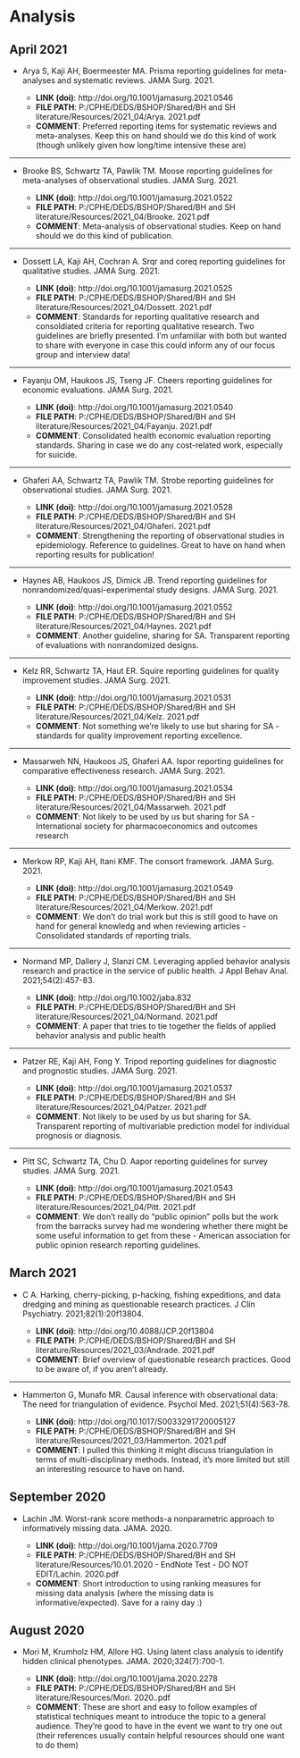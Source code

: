 # Analysis {#analysis}

## April 2021

* Arya S, Kaji AH, Boermeester MA. Prisma reporting guidelines for meta-analyses and systematic reviews. JAMA Surg. 2021.

    - **LINK (doi)**: http://doi.org/10.1001/jamasurg.2021.0546
    - **FILE PATH**: P:/CPHE/DEDS/BSHOP/Shared/BH and SH literature/Resources/2021_04/Arya. 2021.pdf
    - **COMMENT**: Preferred reporting items for systematic reviews and meta-analyses. Keep this on hand should we do this kind of work (though unlikely given how long/time intensive these are)


***

* Brooke BS, Schwartz TA, Pawlik TM. Moose reporting guidelines for meta-analyses of observational studies. JAMA Surg. 2021.

    - **LINK (doi)**: http://doi.org/10.1001/jamasurg.2021.0522
    - **FILE PATH**: P:/CPHE/DEDS/BSHOP/Shared/BH and SH literature/Resources/2021_04/Brooke. 2021.pdf
    - **COMMENT**: Meta-analysis of observational studies. Keep on hand should we do this kind of publication. 


***

* Dossett LA, Kaji AH, Cochran A. Srqr and coreq reporting guidelines for qualitative studies. JAMA Surg. 2021.

    - **LINK (doi)**: http://doi.org/10.1001/jamasurg.2021.0525
    - **FILE PATH**: P:/CPHE/DEDS/BSHOP/Shared/BH and SH literature/Resources/2021_04/Dossett. 2021.pdf
    - **COMMENT**: Standards for reporting qualitative research and consoldiated criteria for reporting qualitative research. Two guidelines are briefly presented. I'm unfamiliar with both but wanted to share with everyone in case this could inform any of our focus group and interview data!


***

* Fayanju OM, Haukoos JS, Tseng JF. Cheers reporting guidelines for economic evaluations. JAMA Surg. 2021.

    - **LINK (doi)**: http://doi.org/10.1001/jamasurg.2021.0540
    - **FILE PATH**: P:/CPHE/DEDS/BSHOP/Shared/BH and SH literature/Resources/2021_04/Fayanju. 2021.pdf
    - **COMMENT**: Consolidated health economic evaluation reporting standards. Sharing in case we do any cost-related work, especially for suicide.


***

* Ghaferi AA, Schwartz TA, Pawlik TM. Strobe reporting guidelines for observational studies. JAMA Surg. 2021.

    - **LINK (doi)**: http://doi.org/10.1001/jamasurg.2021.0528
    - **FILE PATH**: P:/CPHE/DEDS/BSHOP/Shared/BH and SH literature/Resources/2021_04/Ghaferi. 2021.pdf
    - **COMMENT**: Strengthening the reporting of observational studies in epidemiology. Reference to guidelines. Great to have on hand when reporting results for publication!


***

* Haynes AB, Haukoos JS, Dimick JB. Trend reporting guidelines for nonrandomized/quasi-experimental study designs. JAMA Surg. 2021.

    - **LINK (doi)**: http://doi.org/10.1001/jamasurg.2021.0552
    - **FILE PATH**: P:/CPHE/DEDS/BSHOP/Shared/BH and SH literature/Resources/2021_04/Haynes. 2021.pdf
    - **COMMENT**: Another guideline, sharing for SA. Transparent reporting of evaluations with nonrandomized designs. 


***

* Kelz RR, Schwartz TA, Haut ER. Squire reporting guidelines for quality improvement studies. JAMA Surg. 2021.

    - **LINK (doi)**: http://doi.org/10.1001/jamasurg.2021.0531
    - **FILE PATH**: P:/CPHE/DEDS/BSHOP/Shared/BH and SH literature/Resources/2021_04/Kelz. 2021.pdf
    - **COMMENT**: Not something we're likely to use but sharing for SA - standards for quality improvement reporting excellence.


***

* Massarweh NN, Haukoos JS, Ghaferi AA. Ispor reporting guidelines for comparative effectiveness research. JAMA Surg. 2021.

    - **LINK (doi)**: http://doi.org/10.1001/jamasurg.2021.0534
    - **FILE PATH**: P:/CPHE/DEDS/BSHOP/Shared/BH and SH literature/Resources/2021_04/Massarweh. 2021.pdf
    - **COMMENT**: Not likely to be used by us but sharing for SA - International society for pharmacoeconomics and outcomes research


***

* Merkow RP, Kaji AH, Itani KMF. The consort framework. JAMA Surg. 2021.

    - **LINK (doi)**: http://doi.org/10.1001/jamasurg.2021.0549
    - **FILE PATH**: P:/CPHE/DEDS/BSHOP/Shared/BH and SH literature/Resources/2021_04/Merkow. 2021.pdf
    - **COMMENT**: We don't do trial work but this is still good to have on hand for general knowledg and when reviewing articles - Consolidated standards of reporting trials. 


***

* Normand MP, Dallery J, Slanzi CM. Leveraging applied behavior analysis research and practice in the service of public health. J Appl Behav Anal. 2021;54(2):457-83.

    - **LINK (doi)**: http://doi.org/10.1002/jaba.832
    - **FILE PATH**: P:/CPHE/DEDS/BSHOP/Shared/BH and SH literature/Resources/2021_04/Normand. 2021.pdf
    - **COMMENT**: A paper that tries to tie together the fields of applied behavior analysis and public health


***

* Patzer RE, Kaji AH, Fong Y. Tripod reporting guidelines for diagnostic and prognostic studies. JAMA Surg. 2021.

    - **LINK (doi)**: http://doi.org/10.1001/jamasurg.2021.0537
    - **FILE PATH**: P:/CPHE/DEDS/BSHOP/Shared/BH and SH literature/Resources/2021_04/Patzer. 2021.pdf
    - **COMMENT**: Not likely to be used by us but sharing for SA. Transparent reporting of multivariable prediction model for individual prognosis or diagnosis. 


***

* Pitt SC, Schwartz TA, Chu D. Aapor reporting guidelines for survey studies. JAMA Surg. 2021.

    - **LINK (doi)**: http://doi.org/10.1001/jamasurg.2021.0543
    - **FILE PATH**: P:/CPHE/DEDS/BSHOP/Shared/BH and SH literature/Resources/2021_04/Pitt. 2021.pdf
    - **COMMENT**: We don't really do "public opinion" polls but the work from the barracks survey had me wondering whether there might be some useful information to get from these - American association for public opinion research reporting guidelines. 


## March 2021

* C A. Harking, cherry-picking, p-hacking, fishing expeditions, and data dredging and mining as questionable research practices. J Clin Psychiatry. 2021;82(1):20f13804.

    - **LINK (doi)**: http://doi.org/10.4088/JCP.20f13804
    - **FILE PATH**: P:/CPHE/DEDS/BSHOP/Shared/BH and SH literature/Resources/2021_03/Andrade. 2021.pdf
    - **COMMENT**: Brief overview of questionable research practices. Good to be aware of, if you aren't already. 


***

* Hammerton G, Munafo MR. Causal inference with observational data: The need for triangulation of evidence. Psychol Med. 2021;51(4):563-78.

    - **LINK (doi)**: http://doi.org/10.1017/S0033291720005127
    - **FILE PATH**: P:/CPHE/DEDS/BSHOP/Shared/BH and SH literature/Resources/2021_03/Hammerton. 2021.pdf
    - **COMMENT**: I pulled this thinking it might discuss triangulation in terms of multi-disciplinary methods. Instead, it's more limited but still an interesting resource to have on hand. 


## September 2020

* Lachin JM. Worst-rank score methods-a nonparametric approach to informatively missing data. JAMA. 2020.

    - **LINK (doi)**: http://doi.org/10.1001/jama.2020.7709
    - **FILE PATH**: P:/CPHE/DEDS/BSHOP/Shared/BH and SH literature/Resources/10.01.2020 - EndNote Test - DO NOT EDIT/Lachin. 2020.pdf
    - **COMMENT**: Short introduction to using ranking measures for missing data analysis (where the missing data is informative/expected). Save for a rainy day :)


## August 2020


* Mori M, Krumholz HM, Allore HG. Using latent class analysis to identify hidden clinical phenotypes. JAMA. 2020;324(7):700-1.

    - **LINK (doi)**: http://doi.org/10.1001/jama.2020.2278
    - **FILE PATH**: P:/CPHE/DEDS/BSHOP/Shared/BH and SH literature/Resources/Mori. 2020..pdf
    - **COMMENT**: These are short and easy to follow examples of statistical techniques meant to introduce the topic to a general audience. They're good to have in the event we want to try one out (their references usually contain helpful resources should one want to do them)

